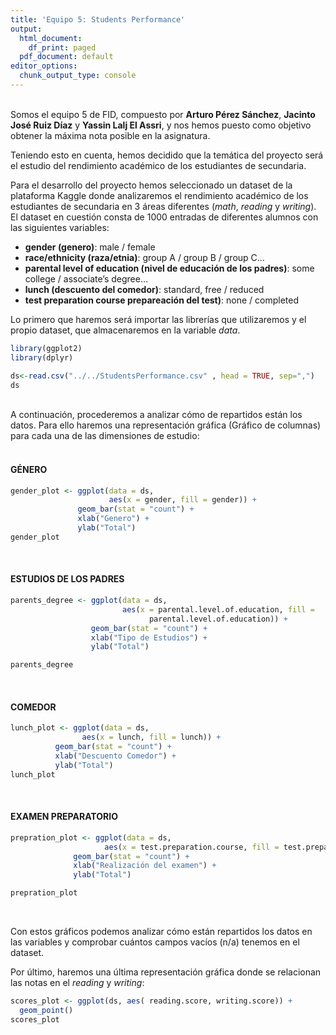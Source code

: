 ```yaml
---
title: 'Equipo 5: Students Performance'
output:
  html_document:
    df_print: paged
  pdf_document: default
editor_options:
  chunk_output_type: console
---
```


<br>
Somos el equipo 5 de FID, compuesto por **Arturo Pérez Sánchez**, **Jacinto José Ruiz Díaz**  y **Yassin Lalj El Assri**, y nos hemos puesto como objetivo obtener la máxima nota posible en la asignatura. 

Teniendo esto en cuenta, hemos decidido que la temática del proyecto será el estudio del rendimiento académico de los estudiantes de secundaria.

Para el desarrollo del proyecto hemos seleccionado un dataset de la plataforma Kaggle donde analizaremos el rendimiento académico de los estudiantes de secundaria en 3 áreas diferentes (*math*, *reading* y *writing*). El dataset en cuestión consta de 1000 entradas de diferentes alumnos con las siguientes variables:


* **gender (genero)**: male / female
* **race/ethnicity (raza/etnia)**: group A / group B / group C...
* **parental level of education (nivel de educación de los padres)**: some college / associate's degree...
* **lunch (descuento del comedor)**: standard, free / reduced
* **test preparation course	prepareación del test)**: none / completed


Lo primero que haremos será importar las librerías que utilizaremos y el propio dataset, que almacenaremos en la variable *data*.

```r
library(ggplot2)
library(dplyr)

ds<-read.csv("../../StudentsPerformance.csv" , head = TRUE, sep=",")
ds
```

<br/>
A continuación, procederemos a analizar cómo de repartidos están los datos. Para ello haremos una representación gráfica (Gráfico de columnas) para cada una de las dimensiones de estudio:
<br/><br/>

#### **GÉNERO**
```r
gender_plot <- ggplot(data = ds, 
                      aes(x = gender, fill = gender)) + 
               geom_bar(stat = "count") +
               xlab("Genero") + 
               ylab("Total")
gender_plot
```
<br/>

#### **ESTUDIOS DE LOS PADRES**
```r
parents_degree <- ggplot(data = ds,
                         aes(x = parental.level.of.education, fill =
                               parental.level.of.education)) + 
                  geom_bar(stat = "count") + 
                  xlab("Tipo de Estudios") + 
                  ylab("Total")

parents_degree
```
<br/>

#### **COMEDOR**

```r
lunch_plot <- ggplot(data = ds,
                aes(x = lunch, fill = lunch)) +
          geom_bar(stat = "count") + 
          xlab("Descuento Comedor") + 
          ylab("Total")
lunch_plot
```
<br/>

#### **EXAMEN PREPARATORIO**

```r
prepration_plot <- ggplot(data = ds,
                     aes(x = test.preparation.course, fill = test.preparation.course)) +
              geom_bar(stat = "count") + 
              xlab("Realización del examen") + 
              ylab("Total")

prepration_plot
```
<br/>

Con estos gráficos podemos analizar cómo están repartidos los datos en las variables y comprobar cuántos campos vacíos (n/a) tenemos en el dataset.

Por último, haremos una última representación gráfica donde se relacionan las notas en el *reading* y *writing*:

```r
scores_plot <- ggplot(ds, aes( reading.score, writing.score)) +
  geom_point()
scores_plot
```
<br/>

